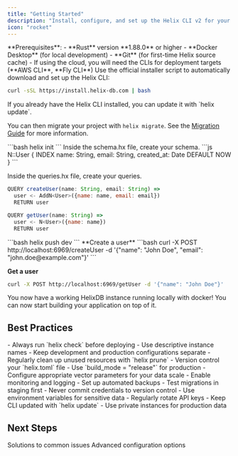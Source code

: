 ```yaml
---
title: "Getting Started"
description: "Install, configure, and set up the Helix CLI v2 for your development workflow"
icon: "rocket"
---
```


<Warning>
  **Prerequisites**: - **Rust** version **1.88.0** or higher - **Docker
  Desktop** (for local development) - **Git** (for first-time Helix source
  cache) - If using the cloud, you will need the CLIs for deployment targets
  (**AWS CLI**, **Fly CLI**)
</Warning>

<Steps>

<Step title="Quick Install">
  Use the official installer script to automatically download and set up the Helix CLI:

```bash
curl -sSL https://install.helix-db.com | bash
```

  <Note>
   If you already have the Helix CLI installed, you can update it with `helix update`.

   You can then migrate your project with `helix migrate`. See the [Migration Guide](/documentation/cli-v2/migration) for more information.
  </Note>
</Step>

<Step title="Create project">
```bash 
helix init
```
</Step>

<Step title="Create schema and queries">
  Inside the schema.hx file, create your schema.
  ```js
  N::User {
    INDEX name: String,
    email: String,
    created_at: Date DEFAULT NOW
  }
  ```

Inside the queries.hx file, create your queries.

```js
QUERY createUser(name: String, email: String) =>
  user <- AddN<User>({name: name, email: email})
  RETURN user

QUERY getUser(name: String) =>
  user <- N<User>({name: name})
  RETURN user
```

</Step>

<Step title="Build and deploy">
```bash 
helix push dev 
```
</Step>

<Step title="Test connection">
  **Create a user**
  ```bash
  curl -X POST http://localhost:6969/createUser -d '{"name": "John Doe", "email": "john.doe@example.com"}'
  ```

**Get a user**

```bash
curl -X POST http://localhost:6969/getUser -d '{"name": "John Doe"}'
```

</Step>

</Steps>


You now have a working HelixDB instance running locally with docker! You can now start building your application on top of it.


## Best Practices

<AccordionGroup>
  <Accordion title="Development Best Practices">
    - Always run `helix check` before deploying
    - Use descriptive instance names
    - Keep development and production configurations separate
    - Regularly clean up unused resources with `helix prune`
    - Version control your `helix.toml` file
  </Accordion>

  <Accordion title="Production Best Practices">
    - Use `build_mode = "release"` for production
    - Configure appropriate vector parameters for your data scale
    - Enable monitoring and logging
    - Set up automated backups
    - Test migrations in staging first
  </Accordion>

  <Accordion title="Security Best Practices">
    - Never commit credentials to version control
    - Use environment variables for sensitive data
    - Regularly rotate API keys
    - Keep CLI updated with `helix update`
    - Use private instances for production data
  </Accordion>
</AccordionGroup>

## Next Steps

<CardGroup cols={2}>
  <Card title="Troubleshooting" icon="wrench" href="/documentation/cli-v2/troubleshooting">
    Solutions to common issues
  </Card>
  <Card title="Configuration Guide" icon="gear" href="/documentation/cli-v2/configuration">
    Advanced configuration options
  </Card>
</CardGroup>